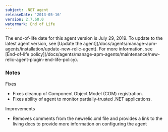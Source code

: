 ```yaml
---
subject: .NET agent
releaseDate: '2013-05-16'
version: 2.7.60.0
watermark: End of Life
---
```


<Callout variant="important">
  The end-of-life date for this agent version is July 29, 2019. To update to the latest agent version, see [Update the agent](/docs/agents/manage-apm-agents/installation/update-new-relic-agent). For more information, see [End-of-life policy](/docs/agents/manage-apm-agents/maintenance/new-relic-agent-plugin-end-life-policy).
</Callout>

### Notes

Fixes

* Fixes cleanup of Component Object Model (COM) registration.
* Fixes ability of agent to monitor partially-trusted .NET applications.

Improvements

* Removes comments from the newrelic.xml file and provides a link to the living docs to provide more information on configuring the agent
